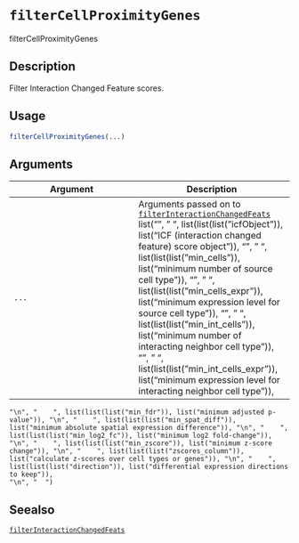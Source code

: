 # `filterCellProximityGenes`

filterCellProximityGenes


## Description

Filter Interaction Changed Feature scores.


## Usage

```r
filterCellProximityGenes(...)
```


## Arguments

Argument      |Description
------------- |----------------
`...`     |      Arguments passed on to [`filterInteractionChangedFeats`](#filterinteractionchangedfeats)   list("\n", "    ", list(list(list("icfObject")), list("ICF (interaction changed feature) score object")), "\n", "    ", list(list(list("min_cells")), list("minimum number of source cell type")), "\n", "    ", list(list(list("min_cells_expr")), list("minimum expression level for source cell type")), "\n", "    ", list(list(list("min_int_cells")), list("minimum number of interacting neighbor cell type")), "\n", "    ", list(list(list("min_int_cells_expr")), list("minimum expression level for interacting neighbor cell type")), 
    "\n", "    ", list(list(list("min_fdr")), list("minimum adjusted p-value")), "\n", "    ", list(list(list("min_spat_diff")), list("minimum absolute spatial expression difference")), "\n", "    ", list(list(list("min_log2_fc")), list("minimum log2 fold-change")), "\n", "    ", list(list(list("min_zscore")), list("minimum z-score change")), "\n", "    ", list(list(list("zscores_column")), list("calculate z-scores over cell types or genes")), "\n", "    ", list(list(list("direction")), list("differential expression directions to keep")), 
    "\n", "  ")


## Seealso

[`filterInteractionChangedFeats`](#filterinteractionchangedfeats)


